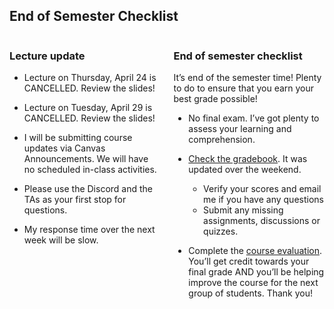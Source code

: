 <!-- # End of Semester Checklist - sp2025 -->

## End of Semester Checklist

:::: {.columns}

::: {.column width="50%"}
### Lecture update

- Lecture on Thursday, April 24 is CANCELLED. Review the slides!

- Lecture on Tuesday, April 29 is CANCELLED. Review the slides!

- I will be submitting course updates via Canvas Announcements.  We will have no scheduled in-class activities.

- Please use the Discord and the TAs as your first stop for questions.

- My response time over the next week will be slow.

:::
::: {.column width="50%"}
### End of semester checklist

It's end of the semester time! Plenty to do to ensure that you earn your best grade possible!

- No final exam.  I've got plenty to assess your learning and comprehension.

- [Check the gradebook](https://virginiacommonwealth.instructure.com/courses/113813/gradebook). It was updated over the weekend.

	- Verify your scores and email me if you have any questions
	- Submit any missing assignments, discussions or quizzes.

- Complete the [course evaluation](https://virginiacommonwealth.instructure.com/courses/113813/assignments/1081397). You'll get credit towards your final grade AND you'll be helping improve the course for the next group of students. Thank you!

:::
::::


